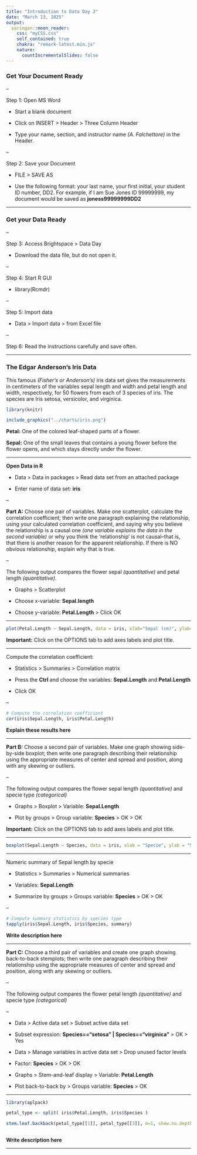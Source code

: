 ---
title: "Introduction to Data Day 2"
date: "March 13, 2025"
output:
  xaringan::moon_reader:
    css: "myCSS.css"
    self_contained: true
    chakra: "remark-latest.min.js"
    nature:
      countIncrementalSlides: false
---


### Get Your Document Ready

--

Step 1: Open MS Word

- Start a blank document


- Click on INSERT > Header > Three Column Header


- Type your name, section, and instructor name *(A. Falchettore)* in the Header.

--

Step 2: Save your Document

- FILE > SAVE AS

- Use the following format: your last name, your first initial, your student ID number, DD2. For example, if I am Sue Jones ID 99999999, my document would be saved as **joness99999999DD2**


---

### Get your Data Ready

--

Step 3: Access Brightspace > Data Day

- <p> Download the data file, but do not open it. </p>

--

Step 4: Start R GUI

- <p> library(Rcmdr) </p>

--

Step 5: Import data

- <p> Data > Import data > from Excel file </p>

--

Step 6: Read the instructions carefully and save often.

---


### The Edgar Anderson's Iris Data


This famous *(Fisher's or Anderson's)* iris data set gives the measurements in centimeters of the variables sepal length and width and petal length and width, respectively, for 50 flowers from each of 3 species of iris. The species are Iris setosa, versicolor, and virginica.



```{r comment=NA, echo=FALSE, fig.align='center', out.width="100%"}

library(knitr)

include_graphics("../charts/iris.png")

```



**Petal:** One of the colored leaf-shaped parts of a flower.

**Sepal:** One of the small leaves that contains a young flower before the flower opens, and which stays directly under the flower.


---

**Open Data in R**

- Data > Data in packages > Read data set from an attached package

- Enter name of data set: **iris**

--

**Part A:** Choose one pair of variables. Make one scatterplot, calculate the correlation coefficient; then write one paragraph explaining the relationship, using your calculated correlation coefficient, and saying why you believe the relationship is a causal one *(one variable explains the data in the second variable)* or why you think the 'relationship' is not causal--that is, that there is another reason for the apparent relationship. If there is NO obvious relationship, explain why that is true.


--

The following output compares the flower sepal *(quantitative)* and petal length *(quantitative)*.

- Graphs > Scatterplot

- Choose x-variable: **Sepal.length**

- Choose y-variable: **Petal.Length** > Click OK

---


```{r comment=NA,  fig.align='center', echo=F}

plot(Petal.Length ~ Sepal.Length, data = iris, xlab="Sepal (cm)", ylab="Petal (cm)", main="Part of Iris Flower Length", pch=19)

```


**Important:** Click on the OPTIONS tab to add axes labels and plot title. 


---


Compute the correlation coefficient:

- Statistics > Summaries > Correlation matrix

- Press the **Ctrl** and choose the variables: **Sepal.Length** and **Petal.Length**

- Click OK

--

```{r comment=NA, echo=F}

# Compute the correlation coefficient
cor(iris$Sepal.Length, iris$Petal.Length)


```


**Explain these results here**


---


**Part B:** Choose a second pair of variables. Make one graph showing side-by-side boxplot; then write one paragraph describing their relationship using the appropriate measures of center and spread and position, along with any skewing or outliers.

--

The following output compares the flower sepal length *(quantitative)*  and specie type *(categorical)*


- Graphs > Boxplot > Variable: **Sepal.Length**

- Plot by groups > Group variable: **Species** > OK > OK


**Important:** Click on the OPTIONS tab to add axes labels and plot title.


---

```{r comment=NA, fig.align='center', echo=F}

boxplot(Sepal.Length ~ Species, data = iris, xlab = "Specie", ylab = "Sepal (cm)", main = "Comparing Sepal Length by Iris Type", col = "yellow")


```

---

Numeric summary of Sepal length by specie


- Statistics > Summaries > Numerical summaries

- Variables: **Sepal.Length**

- Summarize by groups > Groups variable: **Species** > OK > OK

--

```{r comment=NA, echo=F}

# Compute summary statistics by species type
tapply(iris$Sepal.Length, iris$Species, summary)

```




**Write description here**



---

**Part C:** Choose a third pair of variables and create one graph showing back-to-back stemplots; then write one paragraph describing their relationship using the appropriate measures of center and spread and position, along with any skewing or outliers.

--

The following output compares the flower petal length *(quantitative)*  and specie type *(categorical)*


--

- Data > Active data set > Subset active data set 

- Subset expression: **Species=="setosa" | Species=="virginica"** > OK > Yes

- Data > Manage variables in active data set > Drop unused factor levels

- Factor: **Species** > OK > OK

- Graphs > Stem-and-leaf display > Variable: **Petal.Length**

- Plot back-to-back by > Groups variable: **Species** > OK


---


```{r comment=NA, echo=F, warning=F}

library(aplpack)

petal_type <- split( iris$Petal.Length, iris$Species )

stem.leaf.backback(petal_type[[1]], petal_type[[3]], m=1, show.no.depths = T)



```



**Write description here**

---

